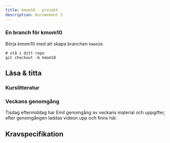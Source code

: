 ```yaml
---
title: kmom10 - projekt
description: Kursmoment 2
---
```


### En branch för kmom10

Börja kmom10 med att skapa branchen `kmom10`.

```shell
# stå i ditt repo
git checkout -b kmom10
```


## Läsa & titta

### Kurslitteratur


### Veckans genomgång

Tisdag eftermiddag har Emil genomgång av veckans material och uppgifter, efter genomgången laddas videon upp och finns här.



## Kravspecifikation